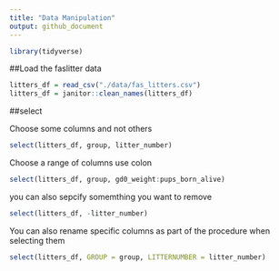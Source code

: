 ```yaml
---
title: "Data Manipulation"
output: github_document
---
```


```r
library(tidyverse)
```

##Load the faslitter data

```r
litters_df = read_csv("./data/fas_litters.csv")
litters_df = janitor::clean_names(litters_df)
```

##select

Choose some columns and not others

```r
select(litters_df, group, litter_number)
```

Choose a range of columns use colon
```r
select(litters_df, group, gd0_weight:pups_born_alive)
```

you can also sepcify somemthing you want to remove
```r
select(litters_df, -litter_number)
```


You can also rename specific columns as part of the procedure when selecting them
```r
select(litters_df, GROUP = group, LITTERNUMBER = litter_number)
```


